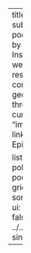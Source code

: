 ---
title: "All Things Policy"
subtitle: "A daily podcast brought to you by the Takshashila Institution. Every weekday, our researchers break down complex economic and geopolitical ideas through the lens of current events."
image: "images/thumbnail.png"
linkText: "View All Episodes"
order: 1

listing:
  - id: all-things-policy
    contents: podcast-list.yml
    type: grid
    grid-columns: 1
    sort-ui:
     - "name"
    filter-ui:
     - "name"
    categories: false
    template: ../../../includes/podcast-single.ejs
    page-size: 3

---